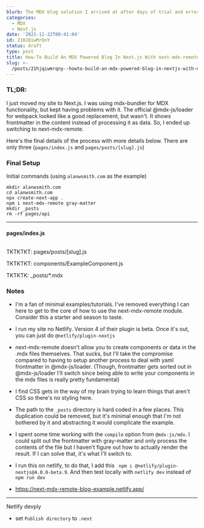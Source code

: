 ```yaml
---
blurb: The MDX blog solution I arrived at after days of trial and error
categories:
  - MDX
  - Next.js
date: '2021-11-22T09:41:04'
id: 21HJQiwMrQnY
status: draft
type: post
title: How-To Build An MDX Powered Blog In Next.js With next-mdx-remote
slug: >-
  /posts/21hjqiwmrqny--howto-build-an-mdx-powered-blog-in-nextjs-with-nextmdxremote
---
```


### TL;DR:

I just moved my site to Next.js. I was using mdx-bundler for MDX functionality, but kept having problems with it. The official @mdx-js/loader for webpack looked like a good replacement, but wasn't. It shows frontmatter in the content instead of processing it as data. So, I ended up switching to next-mdx-remote. 

Here's the final details of the process with more details below. There are only three  (`pages/index.js` and `pages/posts/[slug].js`)

### Final Setup

Initial commands (using `alanwsmith.com` as the example)

```
mkdir alanwsmith.com
cd alanwsmith.com
npx create-next-app .
npm i next-mdx-remote gray-matter
mkdir _posts
rm -rf pages/api
```

---

#### pages/index.js

```javascript

```



TKTKTKT: pages/posts/[slug].js


TKTKTKT: components/ExampleComponent.js


TKTKTK: _posts/*.mdx





### Notes

- I'm a fan of minimal examples/tutorials. I've removed everything I can here to get to the core of how to use the next-mdx-remote module. Consider this a starter and season to taste. 
- I run my site no Netlify. Version 4 of their plugin is beta. Once it's out, you can just do `@netlify/plugin-nextjs`
- next-mdx-remote doesn't allow you to create components or data in the .mdx files themselves. That sucks, but I'll take the compromise compared to having to setup another process to deal with yaml frontmatter in @mdx-js/loader. (Though, frontmatter gets sorted out in @mdx-js/loader I'll switch since being able to write your components in the mdx files is really pretty fundamental)
- I find CSS gets in the way of my brain trying to learn things that aren't CSS so there's no styling here.
- The path to the `_posts` directory is hard coded in a few places. This duplication could be removed, but it's minimal enough that I'm not bothered by it and abstracting it would complicate the example. 
- I spent some time working with the `compile` option from `@mdx-js/mdx`. I could split out the frontmatter with gray-matter and only process the contents of the file but I haven't figure out how to actually render the result. If I can solve that, it's what I'll switch to. 
- I run this on netlify, to do that, I add this `
npm i @netlify/plugin-nextjs@4.0.0-beta.9`. And then test locally with `netlify dev` instead of `npm run dev`

- https://next-mdx-remote-blog-example.netlify.app/




---

Netlify devply

- set `Publish directory` to `.next`


